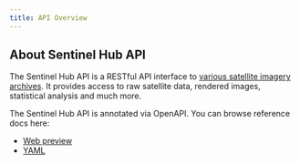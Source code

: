 ```yaml
---
title: API Overview
---
```


## About Sentinel Hub API

The Sentinel Hub API is a RESTful API interface to [various satellite
imagery archives](/Data.md). It provides access to raw satellite data,
rendered images, statistical analysis and much more.

The Sentinel Hub API is annotated via OpenAPI. You can browse reference
docs here:

-   [Web preview](/APIs/SentinelHub/ApiReference.qmd)
-   [YAML](/APIs/SentinelHub/ApiReference/openapi.v1.yaml)
